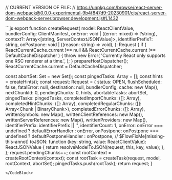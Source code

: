 // CURRENT VERSION OF FILE: 
// https://unpkg.com/browse/react-server-dom-webpack@0.0.0-experimental-9b4f847d9-20230901/cjs/react-server-dom-webpack-server.browser.development.js#L1432

<CodeBlock>
```js
export function createRequest(
  model: ReactClientValue,
  bundlerConfig: ClientManifest,
  onError: void | ((error: mixed) => ?string),
  context?: Array<[string, ServerContextJSONValue]>,
  identifierPrefix?: string,
  onPostpone: void | ((reason: string) => void),
): Request {
  if (
    ReactCurrentCache.current !== null &&
    ReactCurrentCache.current !== DefaultCacheDispatcher
  ) {
    throw new Error(
      'Currently React only supports one RSC renderer at a time.',
    );
  }
  prepareHostDispatcher();
  ReactCurrentCache.current = DefaultCacheDispatcher;

  const abortSet: Set<Task> = new Set();
  const pingedTasks: Array<Task> = [];
  const hints = createHints();
  const request: Request = {
    status: OPEN,
    flushScheduled: false,
    fatalError: null,
    destination: null,
    bundlerConfig,
    cache: new Map(),
    nextChunkId: 0,
    pendingChunks: 0,
    hints,
    abortableTasks: abortSet,
    pingedTasks: pingedTasks,
    completedImportChunks: ([]: Array<Chunk>),
    completedHintChunks: ([]: Array<Chunk>),
    completedRegularChunks: ([]: Array<Chunk | BinaryChunk>),
    completedErrorChunks: ([]: Array<Chunk>),
    writtenSymbols: new Map(),
    writtenClientReferences: new Map(),
    writtenServerReferences: new Map(),
    writtenProviders: new Map(),
    identifierPrefix: identifierPrefix || '',
    identifierCount: 1,
    onError: onError === undefined ? defaultErrorHandler : onError,
    onPostpone: onPostpone === undefined ? defaultPostponeHandler : onPostpone,
    // $FlowFixMe[missing-this-annot]
    toJSON: function (key: string, value: ReactClientValue): ReactJSONValue {
      return resolveModelToJSON(request, this, key, value);
    },
  };
  request.pendingChunks++;
  const rootContext = createRootContext(context);
  const rootTask = createTask(request, model, rootContext, abortSet);
  pingedTasks.push(rootTask);
  return request;
}
```
</CodeBlock>